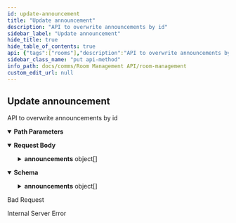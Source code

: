 ```yaml
---
id: update-announcement
title: "Update announcement"
description: "API to overwrite announcements by id"
sidebar_label: "Update announcement"
hide_title: true
hide_table_of_contents: true
api: {"tags":["rooms"],"description":"API to overwrite announcements by id","parameters":[{"name":"roomid","in":"path","description":"ID of room to update announcement","required":true,"schema":{"type":"string"},"example":"f81d4fae-7dec-11d0-a765-00a0c91e6bf6"}],"requestBody":{"content":{"application/json":{"schema":{"type":"object","properties":{"requestor":{"description":"Optional field of userId calling the API","type":"string"},"announcements":{"type":"array","items":{"type":"object","properties":{"id":{"description":"Optional & Unique field","type":"string"},"message":{"description":"Optional field message field","type":"string"},"relativeFrom":{"description":"default is 'end'. accepts only NULL|'start'|'end'","type":"string"},"relativeTimeInSeconds":{"description":"Optional field","type":"integer"},"userId":{"description":"default is messsage to all","type":"array","items":{"type":"string"}}}}}},"example":{"requestor":"10206739","announcements":[{"id":"c50ae8ba-0459-4769-8765-611339d7d408","message":"This is a changed message","relativeFrom":"start","relativeTimeInSeconds":300},{"id":"e2bb248e-b129-4db3-aa9f-d78ddf22ffa2","message":"This is another new message","relativeTimeInSeconds":500}]}}}}},"responses":{"200":{"content":{"application/json":{"schema":{"type":"object","properties":{"id":{"type":"string"},"name":{"type":"string"},"status":{"type":"string"},"startTime":{"type":"string"},"endTime":{"type":"string"},"announcements":{"type":"array","items":{"type":"object","properties":{"id":{"type":"string"},"message":{"type":"string"},"relativeFrom":{"type":"string"},"relativeTimeInSeconds":{"type":"integer"},"userId":{"type":"array","items":{"type":"string"}}}}},"allowedUserId":{"type":"array","items":{"type":"string"}},"users":{"type":"array","items":{"type":"string"}},"createdAt":{"type":"string"},"createdBy":{"type":"string"},"updatedAt":{"type":"string"},"updatedBy":{"type":"string"}}},"example":{"id":"f81d4fae-7dec-11d0-a765-00a0c91e6bf6","name":"renamed-room-ABC","status":"Booked","startTime":"2022-09-07T13:00:00Z","endTime":"2022-09-07T14:00:00Z","announcements":[{"id":"00cc2c62-d3a1-4d15-b1d0-abe3f51d1695","message":"This is a test message","relativeFrom":"start","relativeTimeInSeconds":900,"userId":["10206739","10208888"]},{"id":"c50ae8ba-0459-4769-8765-611339d7d408","message":"This is a changed message","relativeFrom":"start","relativeTimeInSeconds":300,"userId":[]},{"id":"a74e007c-b820-4384-80fb-b524ac338705","message":"This is a new test message","relativeFrom":"end","relativeTimeInSeconds":900,"userId":[]},{"id":"e2bb248e-b129-4db3-aa9f-d78ddf22ffa2","message":"This is another new message","relativeFrom":"end","relativeTimeInSeconds":500,"userId":[]}],"allowedUserId":["10206739","10208888"],"users":[],"createdAt":"2022-09-06T13:00:00Z","createdBy":"10206739","updatedAt":"2022-09-06T21:00:00Z","updatedBy":"10206739"}}}},"400":{"description":"Bad Request"},"500":{"description":"Internal Server Error"}},"method":"put","path":"/rooms/{roomid}/announcements","servers":[{"url":"http://app-room-mgmt.dev2.ar2","description":"Default server"}],"jsonRequestBodyExample":{"requestor":"10206739","announcements":[{"id":"c50ae8ba-0459-4769-8765-611339d7d408","message":"This is a changed message","relativeFrom":"start","relativeTimeInSeconds":300},{"id":"e2bb248e-b129-4db3-aa9f-d78ddf22ffa2","message":"This is another new message","relativeTimeInSeconds":500}]},"info":{"title":"Room Management","version":"1.0.0","description":"API for room management HTTP server"},"postman":{"name":"Update announcement","description":{"content":"API to overwrite announcements by id","type":"text/plain"},"url":{"path":["rooms",":roomid","announcements"],"host":["{{baseUrl}}"],"query":[],"variable":[{"disabled":false,"description":{"content":"(Required) ID of room to update announcement","type":"text/plain"},"type":"any","value":"","key":"roomid"}]},"header":[{"key":"Content-Type","value":"application/json"},{"key":"Accept","value":"application/json"}],"method":"PUT","body":{"mode":"raw","raw":"\"\"","options":{"raw":{"language":"json"}}}}}
sidebar_class_name: "put api-method"
info_path: docs/comms/Room Management API/room-management
custom_edit_url: null
---
```



## Update announcement



API to overwrite announcements by id

<details style={{"marginBottom":"1rem"}} data-collapsed={false} open={true}><summary style={{}}><strong>Path Parameters</strong></summary><div><ul><ParamsItem className={"paramsItem"} param={{"name":"roomid","in":"path","description":"ID of room to update announcement","required":true,"schema":{"type":"string"},"example":"f81d4fae-7dec-11d0-a765-00a0c91e6bf6"}}></ParamsItem></ul></div></details><MimeTabs><TabItem label={"application/json"} value={"application/json-schema"}><details style={{}} data-collapsed={false} open={true}><summary style={{"textAlign":"left"}}><strong>Request Body</strong></summary><div style={{"textAlign":"left","marginLeft":"1rem"}}></div><ul style={{"marginLeft":"1rem"}}><SchemaItem collapsible={false} name={"requestor"} required={false} deprecated={undefined} schemaDescription={"Optional field of userId calling the API"} schemaName={"string"} qualifierMessage={undefined} defaultValue={undefined}></SchemaItem><SchemaItem collapsible={true} className={"schemaItem"}><details style={{}}><summary style={{}}><strong>announcements</strong><span style={{"opacity":"0.6"}}> object[]</span></summary><div style={{"marginLeft":"1rem"}}><SchemaItem collapsible={false} name={"id"} required={false} deprecated={undefined} schemaDescription={"Optional & Unique field"} schemaName={"string"} qualifierMessage={undefined} defaultValue={undefined}></SchemaItem><SchemaItem collapsible={false} name={"message"} required={false} deprecated={undefined} schemaDescription={"Optional field message field"} schemaName={"string"} qualifierMessage={undefined} defaultValue={undefined}></SchemaItem><SchemaItem collapsible={false} name={"relativeFrom"} required={false} deprecated={undefined} schemaDescription={"default is 'end'. accepts only NULL|'start'|'end'"} schemaName={"string"} qualifierMessage={undefined} defaultValue={undefined}></SchemaItem><SchemaItem collapsible={false} name={"relativeTimeInSeconds"} required={false} deprecated={undefined} schemaDescription={"Optional field"} schemaName={"integer"} qualifierMessage={undefined} defaultValue={undefined}></SchemaItem><SchemaItem collapsible={false} name={"userId"} required={false} deprecated={undefined} schemaDescription={"default is messsage to all"} schemaName={"string[]"} qualifierMessage={undefined} defaultValue={undefined}></SchemaItem></div></details></SchemaItem></ul></details></TabItem></MimeTabs><div><ApiTabs><TabItem label={"200"} value={"200"}><div></div><div><MimeTabs schemaType={"response"}><TabItem label={"application/json"} value={"application/json"}><SchemaTabs><TabItem label={"Schema"} value={"Schema"}><details style={{}} data-collapsed={false} open={true}><summary style={{"textAlign":"left"}}><strong>Schema</strong></summary><div style={{"textAlign":"left","marginLeft":"1rem"}}></div><ul style={{"marginLeft":"1rem"}}><SchemaItem collapsible={false} name={"id"} required={false} deprecated={undefined} schemaDescription={undefined} schemaName={"string"} qualifierMessage={undefined} defaultValue={undefined}></SchemaItem><SchemaItem collapsible={false} name={"name"} required={false} deprecated={undefined} schemaDescription={undefined} schemaName={"string"} qualifierMessage={undefined} defaultValue={undefined}></SchemaItem><SchemaItem collapsible={false} name={"status"} required={false} deprecated={undefined} schemaDescription={undefined} schemaName={"string"} qualifierMessage={undefined} defaultValue={undefined}></SchemaItem><SchemaItem collapsible={false} name={"startTime"} required={false} deprecated={undefined} schemaDescription={undefined} schemaName={"string"} qualifierMessage={undefined} defaultValue={undefined}></SchemaItem><SchemaItem collapsible={false} name={"endTime"} required={false} deprecated={undefined} schemaDescription={undefined} schemaName={"string"} qualifierMessage={undefined} defaultValue={undefined}></SchemaItem><SchemaItem collapsible={true} className={"schemaItem"}><details style={{}}><summary style={{}}><strong>announcements</strong><span style={{"opacity":"0.6"}}> object[]</span></summary><div style={{"marginLeft":"1rem"}}><SchemaItem collapsible={false} name={"id"} required={false} deprecated={undefined} schemaDescription={undefined} schemaName={"string"} qualifierMessage={undefined} defaultValue={undefined}></SchemaItem><SchemaItem collapsible={false} name={"message"} required={false} deprecated={undefined} schemaDescription={undefined} schemaName={"string"} qualifierMessage={undefined} defaultValue={undefined}></SchemaItem><SchemaItem collapsible={false} name={"relativeFrom"} required={false} deprecated={undefined} schemaDescription={undefined} schemaName={"string"} qualifierMessage={undefined} defaultValue={undefined}></SchemaItem><SchemaItem collapsible={false} name={"relativeTimeInSeconds"} required={false} deprecated={undefined} schemaDescription={undefined} schemaName={"integer"} qualifierMessage={undefined} defaultValue={undefined}></SchemaItem><SchemaItem collapsible={false} name={"userId"} required={false} deprecated={undefined} schemaDescription={undefined} schemaName={"string[]"} qualifierMessage={undefined} defaultValue={undefined}></SchemaItem></div></details></SchemaItem><SchemaItem collapsible={false} name={"allowedUserId"} required={false} deprecated={undefined} schemaDescription={undefined} schemaName={"string[]"} qualifierMessage={undefined} defaultValue={undefined}></SchemaItem><SchemaItem collapsible={false} name={"users"} required={false} deprecated={undefined} schemaDescription={undefined} schemaName={"string[]"} qualifierMessage={undefined} defaultValue={undefined}></SchemaItem><SchemaItem collapsible={false} name={"createdAt"} required={false} deprecated={undefined} schemaDescription={undefined} schemaName={"string"} qualifierMessage={undefined} defaultValue={undefined}></SchemaItem><SchemaItem collapsible={false} name={"createdBy"} required={false} deprecated={undefined} schemaDescription={undefined} schemaName={"string"} qualifierMessage={undefined} defaultValue={undefined}></SchemaItem><SchemaItem collapsible={false} name={"updatedAt"} required={false} deprecated={undefined} schemaDescription={undefined} schemaName={"string"} qualifierMessage={undefined} defaultValue={undefined}></SchemaItem><SchemaItem collapsible={false} name={"updatedBy"} required={false} deprecated={undefined} schemaDescription={undefined} schemaName={"string"} qualifierMessage={undefined} defaultValue={undefined}></SchemaItem></ul></details></TabItem><TabItem label={"Example (from schema)"} value={"Example (from schema)"}><ResponseSamples responseExample={"{\n  \"id\": \"string\",\n  \"name\": \"string\",\n  \"status\": \"string\",\n  \"startTime\": \"string\",\n  \"endTime\": \"string\",\n  \"announcements\": [\n    {\n      \"id\": \"string\",\n      \"message\": \"string\",\n      \"relativeFrom\": \"string\",\n      \"relativeTimeInSeconds\": 0,\n      \"userId\": [\n        \"string\"\n      ]\n    }\n  ],\n  \"allowedUserId\": [\n    \"string\"\n  ],\n  \"users\": [\n    \"string\"\n  ],\n  \"createdAt\": \"string\",\n  \"createdBy\": \"string\",\n  \"updatedAt\": \"string\",\n  \"updatedBy\": \"string\"\n}"} language={"json"}></ResponseSamples></TabItem><TabItem label={"Example"} value={"Example"}><ResponseSamples responseExample={"{\n  \"id\": \"f81d4fae-7dec-11d0-a765-00a0c91e6bf6\",\n  \"name\": \"renamed-room-ABC\",\n  \"status\": \"Booked\",\n  \"startTime\": \"2022-09-07T13:00:00Z\",\n  \"endTime\": \"2022-09-07T14:00:00Z\",\n  \"announcements\": [\n    {\n      \"id\": \"00cc2c62-d3a1-4d15-b1d0-abe3f51d1695\",\n      \"message\": \"This is a test message\",\n      \"relativeFrom\": \"start\",\n      \"relativeTimeInSeconds\": 900,\n      \"userId\": [\n        \"10206739\",\n        \"10208888\"\n      ]\n    },\n    {\n      \"id\": \"c50ae8ba-0459-4769-8765-611339d7d408\",\n      \"message\": \"This is a changed message\",\n      \"relativeFrom\": \"start\",\n      \"relativeTimeInSeconds\": 300,\n      \"userId\": []\n    },\n    {\n      \"id\": \"a74e007c-b820-4384-80fb-b524ac338705\",\n      \"message\": \"This is a new test message\",\n      \"relativeFrom\": \"end\",\n      \"relativeTimeInSeconds\": 900,\n      \"userId\": []\n    },\n    {\n      \"id\": \"e2bb248e-b129-4db3-aa9f-d78ddf22ffa2\",\n      \"message\": \"This is another new message\",\n      \"relativeFrom\": \"end\",\n      \"relativeTimeInSeconds\": 500,\n      \"userId\": []\n    }\n  ],\n  \"allowedUserId\": [\n    \"10206739\",\n    \"10208888\"\n  ],\n  \"users\": [],\n  \"createdAt\": \"2022-09-06T13:00:00Z\",\n  \"createdBy\": \"10206739\",\n  \"updatedAt\": \"2022-09-06T21:00:00Z\",\n  \"updatedBy\": \"10206739\"\n}"} language={"json"}></ResponseSamples></TabItem></SchemaTabs></TabItem></MimeTabs></div></TabItem><TabItem label={"400"} value={"400"}><div>

Bad Request

</div><div></div></TabItem><TabItem label={"500"} value={"500"}><div>

Internal Server Error

</div><div></div></TabItem></ApiTabs></div>
      